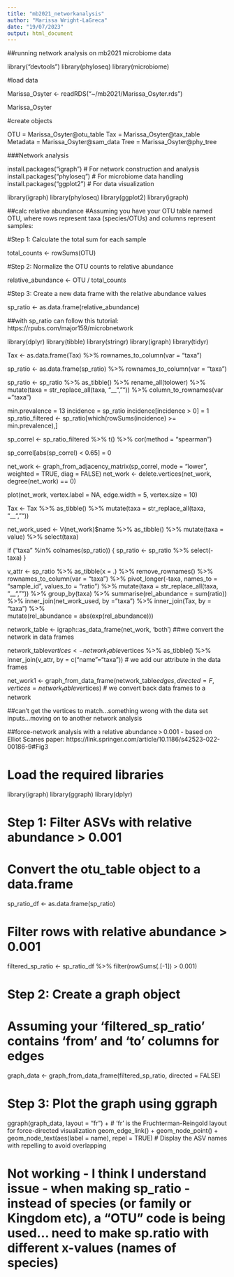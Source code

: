 ---
title: "mb2021_networkanalysis"
author: "Marissa Wright-LaGreca"
date: "19/07/2023"
output: html_document
---
##running network analysis on mb2021 microbiome data


library("devtools")
library(phyloseq)
library(microbiome)

#load data

Marissa_Osyter <- readRDS("~/mb2021/Marissa_Osyter.rds")

Marissa_Osyter

#create objects

OTU = Marissa_Osyter@otu_table
Tax = Marissa_Osyter@tax_table
Metadata = Marissa_Osyter@sam_data
Tree = Marissa_Osyter@phy_tree

###Network analysis

install.packages("igraph")  # For network construction and analysis
install.packages("phyloseq") # For microbiome data handling
install.packages("ggplot2") # For data visualization

library(igraph)
library(phyloseq)
library(ggplot2)
library(igraph)


##calc relative abundance
#Assuming you have your OTU table named OTU, where rows represent taxa (species/OTUs) and columns represent samples:

#Step 1: Calculate the total sum for each sample

total_counts <- rowSums(OTU)

#Step 2: Normalize the OTU counts to relative abundance

relative_abundance <- OTU / total_counts

#Step 3: Create a new data frame with the relative abundance values

sp_ratio <- as.data.frame(relative_abundance)

##with sp_ratio can follow this tutorial: https://rpubs.com/major159/microbnetwork

library(dplyr)
library(tibble)
library(stringr)
library(igraph)
library(tidyr)

Tax <- as.data.frame(Tax) %>%
  rownames_to_column(var = "taxa")

sp_ratio <- as.data.frame(sp_ratio) %>%
  rownames_to_column(var = "taxa")

sp_ratio <- sp_ratio %>% 
  as_tibble() %>% 
  rename_all(tolower) %>% 
  mutate(taxa = str_replace_all(taxa, "__", "")) %>% 
  column_to_rownames(var = "taxa")

min.prevalence = 13
incidence = sp_ratio
incidence[incidence > 0] = 1
sp_ratio_filtered <- sp_ratio[which(rowSums(incidence) >= min.prevalence),]

sp_correl <- sp_ratio_filtered %>% 
  t() %>% 
  cor(method = "spearman")

sp_correl[abs(sp_correl) < 0.65] = 0

net_work <- graph_from_adjacency_matrix(sp_correl, mode = "lower", weighted = TRUE, diag = FALSE)
net_work <- delete.vertices(net_work, degree(net_work) == 0)

plot(net_work, vertex.label = NA, edge.width = 5, vertex.size = 10)

Tax <- Tax %>% 
  as_tibble() %>% 
  mutate(taxa = str_replace_all(taxa, "__", ""))

net_work_used <- V(net_work)$name %>% 
  as_tibble() %>% 
  mutate(taxa = value) %>% 
  select(taxa)

if ("taxa" %in% colnames(sp_ratio)) {
  sp_ratio <- sp_ratio %>%
    select(-taxa)
}

v_attr <- sp_ratio %>%
  as_tibble(x = .) %>%
  remove_rownames() %>%
  rownames_to_column(var = "taxa") %>%
  pivot_longer(-taxa, names_to = "sample_id", values_to = "ratio") %>%
  mutate(taxa = str_replace_all(taxa, "__", "")) %>% 
  group_by(taxa) %>% 
  summarise(rel_abundance = sum(ratio)) %>% 
  inner_join(net_work_used, by = "taxa") %>% 
  inner_join(Tax, by = "taxa") %>%  
  mutate(rel_abundance = abs(exp(rel_abundance)))

network_table <- igraph::as_data_frame(net_work, 'both') ##we convert the network in data frames

network_table$vertices <- network_table$vertices %>%
  as_tibble() %>% 
  inner_join(v_attr, by = c("name"="taxa"))  # we add our attribute in the data frames 

net_work1 <- graph_from_data_frame(network_table$edges,
                                   directed = F,
                                   vertices = network_table$vertices) # we convert back data frames to a network

##can't get the vertices to match...something wrong with the data set inputs...moving on to another network analysis

##force-network analysis with a relative abundance > 0.001 - based on Elliot Scanes paper: https://link.springer.com/article/10.1186/s42523-022-00186-9#Fig3

# Load the required libraries
library(igraph)
library(ggraph)
library(dplyr)

# Step 1: Filter ASVs with relative abundance > 0.001

# Convert the otu_table object to a data.frame
sp_ratio_df <- as.data.frame(sp_ratio)

# Filter rows with relative abundance > 0.001
filtered_sp_ratio <- sp_ratio_df %>%
  filter(rowSums(.[-1]) > 0.001)

# Step 2: Create a graph object
# Assuming your 'filtered_sp_ratio' contains 'from' and 'to' columns for edges
graph_data <- graph_from_data_frame(filtered_sp_ratio, directed = FALSE)

# Step 3: Plot the graph using ggraph
ggraph(graph_data, layout = "fr") +   # 'fr' is the Fruchterman-Reingold layout for force-directed visualization
  geom_edge_link() +
  geom_node_point() +
  geom_node_text(aes(label = name), repel = TRUE)  # Display the ASV names with repelling to avoid overlapping

# Not working - I think I understand issue - when making sp_ratio - instead of species (or family or Kingdom etc), a "OTU" code is being used... need to make sp.ratio with different x-values (names of species)
